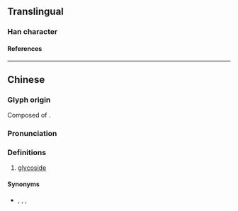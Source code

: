 {{also|𤮼}}
{{character info/new}}
==Translingual==

===Han character===
{{Han char|rn=99|rad=甘|as=03|sn=8|four=4370|canj=IPTM|ids=⿹弋甘}}

====References====
{{Han ref|kx=0355.101|hdz=10559.070|uh=7519}}

----

==Chinese==
{{zh-forms}}
{{zh-wp}}

===Glyph origin===
Composed of {{Han compound|代|abb1=1|t1=substitute|甘|t2=sweet}}.

===Pronunciation===
{{zh-pron
|m=dài
|c=doi6
|cat=n
}}

===Definitions===
{{zh-hanzi}}

# {{lb|zh|dated|organic chemistry}} [[glycoside]]

====Synonyms====
* {{zh-l|苷}}, {{zh-l|醣苷}}, {{zh-l|配糖體}}, {{zh-l|配糖物}}